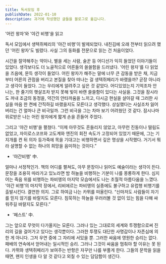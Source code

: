 ```yaml
---
title: 독서모임 후
publishDate: 2022-01-10
description: 과거에 작성했던 글들을 블로그로 옮깁니다.
---
```


'어린 왕자'와 '야간 비행'을 읽고

독서 모임에서 생텍쥐페리의 '야간 비행'이 발제되었다. 내친김에 오래 전부터 읽으려 했던 '어린 왕자'도 빌렸다. 사실 그의 동화를 전문으로 읽는 건 처음이었다.

시간을 절약해주는 약이나, 별을 세는 사람, 술꾼 등 어디선가 익히 들었던 이야기들이 있었다. 생각보다도 더 노골적으로 어른들의 쓸쓸함을 드러냈다.
'어린 왕자'를 다 읽었을 즈음에, 문득 생각이 들었다. 어린 왕자가 해주는 말에 너무 큰 감동을 받은 채, 지금부터 어른의 관점을 버리고 본질을 찾아 떠나는 걸 생텍쥐페리가 바랬을까? 곧장 아니라고 생각이 들었다. 그는 우리에게 알려주고 싶은 것 같았다. 어디있었는지 기억조차 안 나는, 한 줄기의 햇살조차 받지 못해 빛이 바랜 쓸쓸함이 있다는 사실을. 그것을 잠시라도 꺼내 조금의 동정을, 약간의 안타까움을 느끼고, 다시금 현실을 살아갈 때 그러한 사실을 마음 한 켠에 간직하길 바랬을지도 모른다고 생각했다.
상실했다는 사실조차 잃어버리는 건 얼마나 큰 비극일까. 그런 비극을 그는 차마 보기 어려웠던 것 같다. 잠시나마 위로받은 나는 어린 왕자에게 짧게 손을 흔들어 주었다.

그리고 '야간 비행'을 펼쳤다.
“이제 아무것도 흔들리지 않았고, 아무런 진동이나 떨림도 없었고, 자이로스코프와 고도계와 엔진의 회전 속도가 고정되어 있었기 때문에, 그는 기지개를 켠 뒤 의자 등가죽에 목을 기대고는 비행하면서 깊은 명상을 시작했다. 거기서 뭐라 설명할 수 없는 하나의 희망을 음미하는 것이다.”

- '야간비행' 中.

얼마나 서정적인가. 책의 어디를 펼쳐도, 아무 문장이나 읽어도 예술이라는 생각이 든다. 문장을 조용히 따라가고 있노라면 밤 하늘을 비행하는 기분이 나를 몽롱하게 한다. 심지어는 죽음 위를 비행하는 파비앵의 마지막 모습에서도 나는 초월적 아름다움을 느꼈다. '야간 비행'의 마지막 장에서, 리비에르는 파비앵의 실종에도 불구하고 유럽행 비행기를 출발시킨다. 결연한 의지. 그로 하여금 나는 카뮈를 떠올린다.
“신마저도 사람들이 자기를 믿지 않기를 바랄지도 모른다. 침묵하는 하늘을 우러러볼 것 없이 있는 힘을 다해 싸워주길 바랄지도 모른다.”

- '페스트' 中.

그는 앞으로 무엇이 다가올지는 모른다. 그러나 있는 그대로의 세계와 투쟁함으로써 진리의 길을 걸어가고 있다는 생각뿐이다. 그러한 투쟁도 대단한 사명감이나 자존심에 의한 게 아니다. 그저 우연 중에 그 자리에 서있을 뿐. 그러한 싸움에 영원한 승리는 없다. 패배의 연속에서 얻어내는 일시적인 승리. 그러나 그것이 싸움을 멈춰야 할 이유는 못 된다.
카뮈와 생텍쥐페리가 보여주는 반항은 자꾸만 나를 부풀게 한다. 그들의 문학을 읽을 때면, 왠지 인생을 다 알 것 같다고 외칠 수 있는 담담함이 생긴다.

